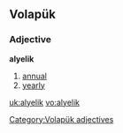 ==Volapük==
===Adjective===
'''alyelik'''
# [[annual]] 
# [[yearly]]

[[Category:Volapük adjectives]]

[[uk:alyelik]]
[[vo:alyelik]]